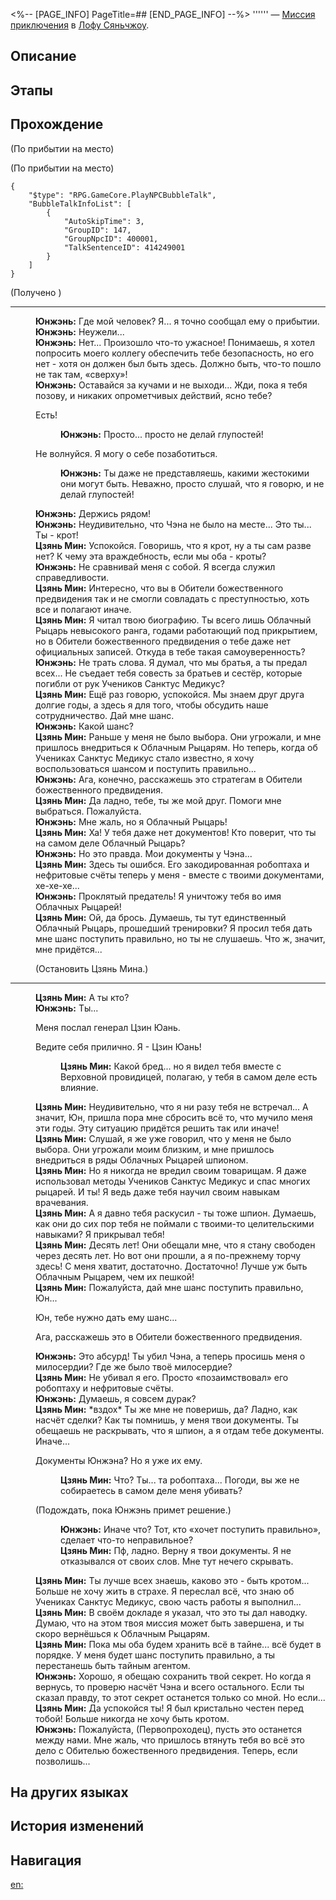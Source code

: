 <%-- [PAGE_INFO]
PageTitle=##
[END_PAGE_INFO] --%>
{{Дополнить|Диалоги.}}
{{Миссия Инфобокс
|id              = 4040249
|Название        = 
|Изображение     = Миссия .png
|Тип             = Миссия приключения
|Событие         = 
|Глава           = 
|Условия         = Завершена [[Миссия Освоения]] «[[Отважный дракон в безбрежном океане]]»
|Персонажи       = Еле дышащая робоптаха; Первопроходец; Цзянь Мин; Юнжэнь
|СтартЛокация    = [[Лофу Сяньчжоу]] — [[Комиссия по алхимии]]
|Мир             = Лофу Сяньчжоу
|Предыдущая      = 
|Следующая       = 
|Награды         = Стрелы*10; Кредиты*5 000
}}
'''''' — [[Миссия приключения]] в [[Лофу Сяньчжоу]].

==Описание==
{{Описание|<!--официальное описание из Перекрёстка судеб-->}}

==Этапы==


==Прохождение==
{{Дополнить}}
;(По прибытии на место)

;(По прибытии на место)
<pre>{
	"$type": "RPG.GameCore.PlayNPCBubbleTalk",
	"BubbleTalkInfoList": [
		{
			"AutoSkipTime": 3,
			"GroupID": 147,
			"GroupNpcID": 400001,
			"TalkSentenceID": 414249001
		}
	]
}</pre>
;(Получено {{Предмет|Документация Юнжэня|20|x=1}})
----
:'''Юнжэнь:''' Где мой человек? Я... я точно сообщал ему о прибытии.
:'''Юнжэнь:''' Неужели...
:'''Юнжэнь:''' Нет... Произошло что-то ужасное! Понимаешь, я хотел попросить моего коллегу обеспечить тебе безопасность, но его нет - хотя он должен был быть здесь. Должно быть, что-то пошло не так там, «сверху»!
:'''Юнжэнь:''' Оставайся за кучами и не выходи... Жди, пока я тебя позову, и никаких опрометчивых действий, ясно тебе?
:{{Диалог|Стрелка}} Есть!
::'''Юнжэнь:''' Просто... просто не делай глупостей!
:{{Диалог|Стрелка}} Не волнуйся. Я могу о себе позаботиться.
::'''Юнжэнь:''' Ты даже не представляешь, какими жестокими они могут быть. Неважно, просто слушай, что я говорю, и не делай глупостей!
:'''Юнжэнь:''' Держись рядом!
:{{Black Screen|Следуя за Юнжэнем, который идёт впереди, словно щит, призванный укрыть вас от опасности, вы приходите в тайное место. Убедившись, что всё в порядке, вы оборачиваетесь и внимательно смотрите на Юнжэня...}}
:{{Black Screen|Следуя за Юнжэнем, который идёт впереди, словно щит, призванный укрыть вас от опасности, вы приходите в тайное место. Убедившись, что всё в порядке, вы оборачиваетесь и внимательно смотрите на Юнжэня...}}
:'''Юнжэнь:''' Неудивительно, что Чэна не было на месте... Это ты... Ты - крот!
:'''Цзянь Мин:''' Успокойся. Говоришь, что я крот, ну а ты сам разве нет? К чему эта враждебность, если мы оба - кроты?
:'''Юнжэнь:''' Не сравнивай меня с собой. Я всегда служил справедливости.
:'''Цзянь Мин:''' Интересно, что вы в Обители божественного предвидения так и не смогли совладать с преступностью, хоть все и полагают иначе.
:'''Цзянь Мин:''' Я читал твою биографию. Ты всего лишь Облачный Рыцарь невысокого ранга, годами работающий под прикрытием, но в Обители божественного предвидения о тебе даже нет официальных записей. Откуда в тебе такая самоуверенность?
:'''Юнжэнь:''' Не трать слова. Я думал, что мы братья, а ты предал всех... Не съедает тебя совесть за братьев и сестёр, которые погибли от рук Учеников Санктус Медикус?
:'''Цзянь Мин:''' Ещё раз говорю, успокойся. Мы знаем друг друга долгие годы, а здесь я для того, чтобы обсудить наше сотрудничество. Дай мне шанс.
:'''Юнжэнь:''' Какой шанс?
:'''Цзянь Мин:''' Раньше у меня не было выбора. Они угрожали, и мне пришлось внедриться к Облачным Рыцарям. Но теперь, когда об Учениках Санктус Медикус стало известно, я хочу воспользоваться шансом и поступить правильно...
:'''Юнжэнь:''' Ага, конечно, расскажешь это стратегам в Обители божественного предвидения.
:'''Цзянь Мин:''' Да ладно, тебе, ты же мой друг. Помоги мне выбраться. Пожалуйста.
:'''Юнжэнь:''' Мне жаль, но я Облачный Рыцарь!
:'''Цзянь Мин:''' Ха! У тебя даже нет документов! Кто поверит, что ты на самом деле Облачный Рыцарь?
:'''Юнжэнь:''' Но это правда. Мои документы у Чэна...
:'''Цзянь Мин:''' Здесь ты ошибся. Его закодированная робоптаха и нефритовые счёты теперь у меня - вместе с твоими документами, хе-хе-хе...
:'''Юнжэнь:''' Проклятый предатель! Я уничтожу тебя во имя Облачных Рыцарей!
:'''Цзянь Мин:''' Ой, да брось. Думаешь, ты тут единственный Облачный Рыцарь, прошедший тренировки? Я просил тебя дать мне шанс поступить правильно, но ты не слушаешь. Что ж, значит, мне придётся...
:{{Диалог|Стрелка}} (Остановить Цзянь Мина.)
----
:'''Цзянь Мин:''' А ты кто?
:'''Юнжэнь:''' Ты...
:{{Диалог|Стрелка}} Меня послал генерал Цзин Юань.
:{{Диалог|Стрелка}} Ведите себя прилично. Я - Цзин Юань!
::'''Цзянь Мин:''' Какой бред... но я видел тебя вместе с Верховной провидицей, полагаю, у тебя в самом деле есть влияние.
:'''Цзянь Мин:''' Неудивительно, что я ни разу тебя не встречал... А значит, Юн, пришла пора мне сбросить всё то, что мучило меня эти годы. Эту ситуацию придётся решить так или иначе!
:'''Цзянь Мин:''' Слушай, я же уже говорил, что у меня не было выбора. Они угрожали моим близким, и мне пришлось внедриться в ряды Облачных Рыцарей шпионом.
:'''Цзянь Мин:''' Но я никогда не вредил своим товарищам. Я даже использовал методы Учеников Санктус Медикус и спас многих рыцарей. И ты! Я ведь даже тебя научил своим навыкам врачевания.
:'''Цзянь Мин:''' А я давно тебя раскусил - ты тоже шпион. Думаешь, как они до сих пор тебя не поймали с твоими-то целительскими навыками? Я прикрывал тебя!
:'''Цзянь Мин:''' Десять лет! Они обещали мне, что я стану свободен через десять лет. Но вот они прошли, а я по-прежнему торчу здесь! С меня хватит, достаточно. Достаточно! Лучше уж быть Облачным Рыцарем, чем их пешкой!
:'''Цзянь Мин:''' Пожалуйста, дай мне шанс поступить правильно, Юн...
:{{Диалог|Стрелка}} Юн, тебе нужно дать ему шанс...
:{{Диалог|Стрелка}} Ага, расскажешь это в Обители божественного предвидения.
:'''Юнжэнь:''' Это абсурд! Ты убил Чэна, а теперь просишь меня о милосердии? Где же было твоё милосердие?
:'''Цзянь Мин:''' Не убивал я его. Просто «позаимствовал» его робоптаху и нефритовые счёты.
:'''Юнжэнь:''' Думаешь, я совсем дурак?
:'''Цзянь Мин:''' *вздох* Ты же мне не поверишь, да? Ладно, как насчёт сделки? Как ты помнишь, у меня твои документы. Ты обещаешь не раскрывать, что я шпион, а я отдам тебе документы. Иначе...
:{{Диалог|Стрелка}} Документы Юнжэна? Но я уже {{MC|ж=вернула|м=вернул}} их ему.
::'''Цзянь Мин:''' Что? Ты... та робоптаха... Погоди, вы же не собираетесь в самом деле меня убивать?
:{{Диалог|Стрелка}} (Подождать, пока Юнжэнь примет решение.)
::'''Юнжэнь:''' Иначе что? Тот, кто «хочет поступить правильно», сделает что-то неправильное?
::'''Цзянь Мин:''' Пф, ладно. Верну я твои документы. Я не отказывался от своих слов. Мне тут нечего скрывать.
:'''Цзянь Мин:''' Ты лучше всех знаешь, каково это - быть кротом... Больше не хочу жить в страхе. Я переслал всё, что знаю об Учениках Санктус Медикус, свою часть работы я выполнил...
:'''Цзянь Мин:''' В своём докладе я указал, что это ты дал наводку. Думаю, что на этом твоя миссия может быть завершена, и ты скоро вернёшься к Облачным Рыцарям.
:'''Цзянь Мин:''' Пока мы оба будем хранить всё в тайне... всё будет в порядке. У меня будет шанс поступить правильно, а ты перестанешь быть тайным агентом.
:'''Юнжэнь:''' Хорошо, я обещаю сохранить твой секрет. Но когда я вернусь, то проверю насчёт Чэна и всего остального. Если ты сказал правду, то этот секрет останется только со мной. Но если...
:'''Цзянь Мин:''' Да успокойся ты! Я был кристально честен перед тобой! Больше никогда не хочу быть кротом.
:'''Юнжэнь:''' Пожалуйста, (Первопроходец), пусть это останется между нами. Мне жаль, что пришлось втянуть тебя во всё это дело с Обителью божественного предвидения. Теперь, если позволишь...
:{{Black Screen|Вы смотрите, как Юнжэнь и Цзянь Мин уходят вместе, и не можете не задаваться вопросами: что им довелось пережить и почему всё так сложилось.}}
:{{Black Screen|Однако казавшаяся неразрешимой дилемма решилась благодаря вашему вмешательству - то, чего Юнжэнь не ожидал.}}
{{Диалог Конец}}

==На других языках==
{{На других языках
|en   = 
|zhs  = 
|zht  = 
|ja   = 
|ko   = 
|es   = 
|fr   = 
|ru   = 
|th   = 
|vi   = 
|de   = 
|id   = 
|pt   = 
}}

==История изменений==
{{История изменений|3.5}}

==Навигация==
{{Миссия приключения Навбокс|Глава }}

[[en:]]
